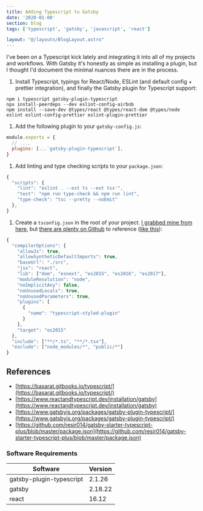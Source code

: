 ```yaml
---
title: Adding Typescript to Gatsby
date: '2020-01-08'
section: blog
tags: ['typescript', 'gatsby', 'javascript', 'react']

layout: "@/layouts/BlogLayout.astro"
---
```


I've been on a Typescript kick lately and integrating it into all of my projects and workflows. With Gatsby it's honestly as simple as installing a plugin, but I thought I'd document the minimal nuances there are in the process.

1. Install Typescript, typings for React/Node, ESLint (and default config + prettier integration), and finally the Gatsby plugin for Typescript support:

```shell
npm i typescript gatsby-plugin-typescript
npx install-peerdeps --dev eslint-config-airbnb
npm install --save-dev @types/react @types/react-dom @types/node eslint eslint-config-prettier eslint-plugin-prettier
```

1. Add the following plugin to your `gatsby-config.js`:

```js
module.exports = {
  // ...,
  plugins: [...`gatsby-plugin-typescript`],
}
```

1. Add linting and type checking scripts to your `package.json`:

```js
{
  "scripts": {
    "lint": "eslint . --ext ts --ext tsx'",
    "test": "npm run type-check && npm run lint",
    "type-check": "tsc --pretty --noEmit"
  },
}
```

1. Create a `tsconfig.json` in the root of your project. [I grabbed mine from here](https://github.com/damassi/gatsby-starter-typescript-rebass-netlifycms/blob/master/tsconfig.json), but [there are plenty on Github](https://github.com/search?utf8=%E2%9C%93&q=extension%3Ajson+filename%3Atsconfig.json&type=Code&ref=advsearch&l=&l=) to reference ([like this](https://github.com/resir014/gatsby-starter-typescript-plus/blob/master/tsconfig.json)):

```js
{
  "compilerOptions": {
    "allowJs": true,
    "allowSyntheticDefaultImports": true,
    "baseUrl": "./src",
    "jsx": "react",
    "lib": ["dom", "esnext", "es2015", "es2016", "es2017"],
    "moduleResolution": "node",
    "noImplicitAny": false,
    "noUnusedLocals": true,
    "noUnusedParameters": true,
    "plugins": [
      {
        "name": "typescript-styled-plugin"
      }
    ],
    "target": "es2015"
  },
  "include": ["**/*.ts", "**/*.tsx"],
  "exclude": ["node_modules/*", "public/*"]
}
```

## References

- [https://basarat.gitbooks.io/typescript/](https://basarat.gitbooks.io/typescript/)
- [https://www.reactandtypescript.dev/installation/gatsby](https://www.reactandtypescript.dev/installation/gatsby)
- [https://www.gatsbyjs.org/packages/gatsby-plugin-typescript/](https://www.gatsbyjs.org/packages/gatsby-plugin-typescript/)
- [https://github.com/resir014/gatsby-starter-typescript-plus/blob/master/package.json](https://github.com/resir014/gatsby-starter-typescript-plus/blob/master/package.json)

### Software Requirements

| Software                 | Version |
| ------------------------ | ------- |
| gatsby-plugin-typescript | 2.1.26  |
| gatsby                   | 2.18.22 |
| react                    | 16.12   |
